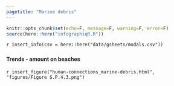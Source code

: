```yaml
---
pagetitle: "Marine debris"
---
```


```r
knitr::opts_chunk$set(echo=F, message=F, warning=F, error=F)
source(here::here("infographiqR.R"))
```

`r insert_info(csv = here::here("data/gsheets/modals.csv"))`


### {.tabset}

#### Trends - amount on beaches

`r insert_figure("human-connections_marine-debris.html", "figures/Figure S.P.4.3.png")`
